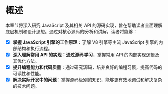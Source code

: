 # 概述

本章节将深入研究 JavaScript 及其相关 API 的源码实现，旨在帮助读者全面理解底层机制和设计思想。通过对核心源码的分析和讲解，读者将能够：

- [x] **掌握 JavaScript 引擎的工作原理**：了解 V8 引擎等主流 JavaScript 引擎的内部结构和执行流程。
- [x] **深入理解常用 API 的实现：通过源码学习**，掌握常用 API 的内部实现逻辑及其优化方法。
- [x] **提升编程能力和代码质量**：通过研究源码，培养良好的编程习惯，提高代码的可读性和性能。
- [x] **解决实际开发中的问题**：掌握源码级别的知识，能够更有效地调试和解决复杂的技术问题。
